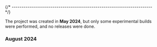 

{/* ------------------------------------------------------------------------ */}

The project was created in **May 2024**,
but only some
experimental builds were performed, and no releases were done.

### August 2024

<HistoryRestructuring/>
